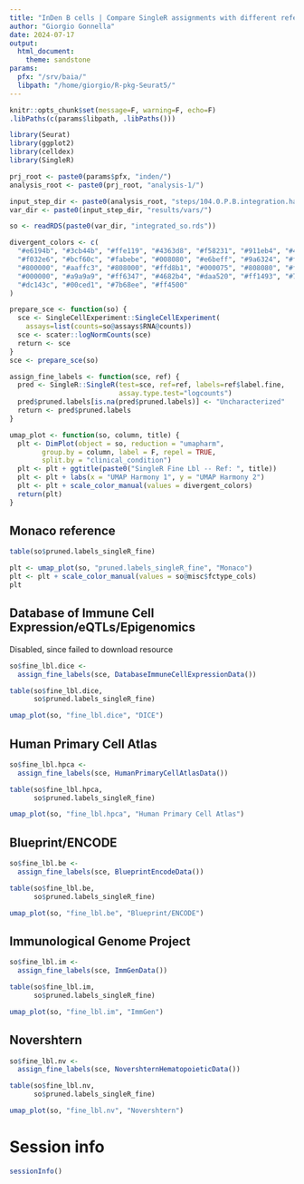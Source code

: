 ```yaml
---
title: "InDen B cells | Compare SingleR assignments with different references"
author: "Giorgio Gonnella"
date: 2024-07-17
output:
  html_document:
    theme: sandstone
params:
  pfx: "/srv/baia/"
  libpath: "/home/giorgio/R-pkg-Seurat5/"
---
```


```r
knitr::opts_chunk$set(message=F, warning=F, echo=F)
.libPaths(c(params$libpath, .libPaths()))

library(Seurat)
library(ggplot2)
library(celldex)
library(SingleR)

prj_root <- paste0(params$pfx, "inden/")
analysis_root <- paste0(prj_root, "analysis-1/")

input_step_dir <- paste0(analysis_root, "steps/104.0.P.B.integration.harmony/")
var_dir <- paste0(input_step_dir, "results/vars/")
```

```r
so <- readRDS(paste0(var_dir, "integrated_so.rds"))
```

```r
divergent_colors <- c(
  "#e6194b", "#3cb44b", "#ffe119", "#4363d8", "#f58231", "#911eb4", "#46f0f0",
  "#f032e6", "#bcf60c", "#fabebe", "#008080", "#e6beff", "#9a6324", "#fffac8",
  "#800000", "#aaffc3", "#808000", "#ffd8b1", "#000075", "#808080", "#ffffff",
  "#000000", "#a9a9a9", "#ff6347", "#4682b4", "#daa520", "#ff1493", "#7fffd4",
  "#dc143c", "#00ced1", "#7b68ee", "#ff4500"
)
```

```r
prepare_sce <- function(so) {
  sce <- SingleCellExperiment::SingleCellExperiment(
    assays=list(counts=so@assays$RNA@counts))
  sce <- scater::logNormCounts(sce)
  return <- sce
}
sce <- prepare_sce(so)
```

```r
assign_fine_labels <- function(sce, ref) {
  pred <- SingleR::SingleR(test=sce, ref=ref, labels=ref$label.fine,
                           assay.type.test="logcounts")
  pred$pruned.labels[is.na(pred$pruned.labels)] <- "Uncharacterized"
  return <- pred$pruned.labels
}
```

```r
umap_plot <- function(so, column, title) {
  plt <- DimPlot(object = so, reduction = "umapharm",
        group.by = column, label = F, repel = TRUE,
        split.by = "clinical_condition")
  plt <- plt + ggtitle(paste0("SingleR Fine Lbl -- Ref: ", title))
  plt <- plt + labs(x = "UMAP Harmony 1", y = "UMAP Harmony 2")
  plt <- plt + scale_color_manual(values = divergent_colors)
  return(plt)
}
```

## Monaco reference

```r
table(so$pruned.labels_singleR_fine)
```

```r
plt <- umap_plot(so, "pruned.labels_singleR_fine", "Monaco")
plt <- plt + scale_color_manual(values = so@misc$fctype_cols)
plt
```

## Database of Immune Cell Expression/eQTLs/Epigenomics

Disabled, since failed to download resource

```r
so$fine_lbl.dice <-
  assign_fine_labels(sce, DatabaseImmuneCellExpressionData())
```

```r
table(so$fine_lbl.dice,
      so$pruned.labels_singleR_fine)
```

```r
umap_plot(so, "fine_lbl.dice", "DICE")
```

## Human Primary Cell Atlas

```r
so$fine_lbl.hpca <-
  assign_fine_labels(sce, HumanPrimaryCellAtlasData())
```

```r
table(so$fine_lbl.hpca,
      so$pruned.labels_singleR_fine)
```

```r
umap_plot(so, "fine_lbl.hpca", "Human Primary Cell Atlas")
```

## Blueprint/ENCODE

```r
so$fine_lbl.be <-
  assign_fine_labels(sce, BlueprintEncodeData())
```

```r
table(so$fine_lbl.be,
      so$pruned.labels_singleR_fine)
```

```r
umap_plot(so, "fine_lbl.be", "Blueprint/ENCODE")
```

## Immunological Genome Project

```r
so$fine_lbl.im <-
  assign_fine_labels(sce, ImmGenData())
```

```r
table(so$fine_lbl.im,
      so$pruned.labels_singleR_fine)
```

```r
umap_plot(so, "fine_lbl.im", "ImmGen")
```

## Novershtern

```r
so$fine_lbl.nv <-
  assign_fine_labels(sce, NovershternHematopoieticData())
```

```r
table(so$fine_lbl.nv,
      so$pruned.labels_singleR_fine)
```

```r
umap_plot(so, "fine_lbl.nv", "Novershtern")
```

# Session info

```r
sessionInfo()
```
